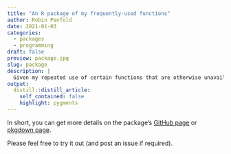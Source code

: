 ```yaml
---
title: "An R package of my frequently-used functions"
author: Robin Penfold
date: 2021-01-03
categories:
  - packages
  - programming
draft: false
preview: package.jpg
slug: package
description: |
  Given my repeated use of certain functions that are otherwise unavailable, I decided to build an R package for it.
output:
  distill::distill_article:
    self_contained: false
    highlight: pygments
---
```


In short, you can get more details on the package's [GitHub page](https://github.com/p0bs/p0bservations) or [pkgdown page](https://festive-mcclintock-0b679a.netlify.app/).

Please feel free to try it out (and post an issue if required).

